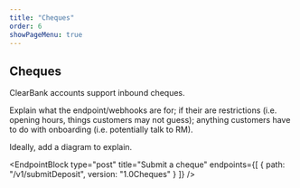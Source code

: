 ```yaml
---
title: "Cheques"
order: 6
showPageMenu: true
---
```



## Cheques

ClearBank accounts support inbound cheques. 

Explain what the endpoint/webhooks are for; if their are restrictions (i.e. opening hours, things customers may not guess); anything customers have to do with onboarding (i.e. potentially talk to RM).

Ideally, add a diagram to explain.

<EndpointBlock
  type="post"
  title="Submit a cheque"
  endpoints={[
    {
      path: "/v1/submitDeposit",
      version: "1.0Cheques"
    }
  ]}
/>

<WebhookPlaceholder render='cheque-paid-webhook-v1' />
<WebhookPlaceholder render='cheque-not-paid-webhook-v1' />